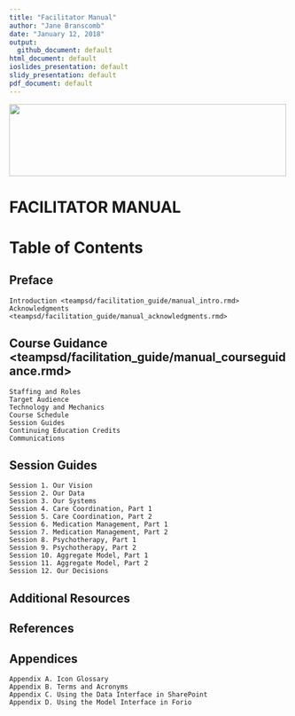 ```yaml
---
title: "Facilitator Manual"
author: "Jane Branscomb"
date: "January 12, 2018"
output: 
  github_document: default
html_document: default
ioslides_presentation: default
slidy_presentation: default
pdf_document: default
---
```


<!--MTL Logo -->
<img src = "https://rawgit.com/lzim/teampsd/teampsd_style/ModelingToLearn_logo1.png"
     height = "130" width = "500">  

# FACILITATOR MANUAL



# Table of Contents

## Preface
    Introduction <teampsd/facilitation_guide/manual_intro.rmd> 
    Acknowledgments <teampsd/facilitation_guide/manual_acknowledgments.rmd>

## Course Guidance <teampsd/facilitation_guide/manual_courseguidance.rmd>
    Staffing and Roles
    Target Audience
    Technology and Mechanics
    Course Schedule
    Session Guides
    Continuing Education Credits
    Communications

## Session Guides
    Session 1. Our Vision
    Session 2. Our Data
    Session 3. Our Systems
    Session 4. Care Coordination, Part 1
    Session 5. Care Coordination, Part 2
    Session 6. Medication Management, Part 1
    Session 7. Medication Management, Part 2
    Session 8. Psychotherapy, Part 1
    Session 9. Psychotherapy, Part 2
    Session 10. Aggregate Model, Part 1
    Session 11. Aggregate Model, Part 2
    Session 12. Our Decisions

## Additional Resources

## References

## Appendices
    Appendix A. Icon Glossary
    Appendix B. Terms and Acronyms
    Appendix C. Using the Data Interface in SharePoint
    Appendix D. Using the Model Interface in Forio
